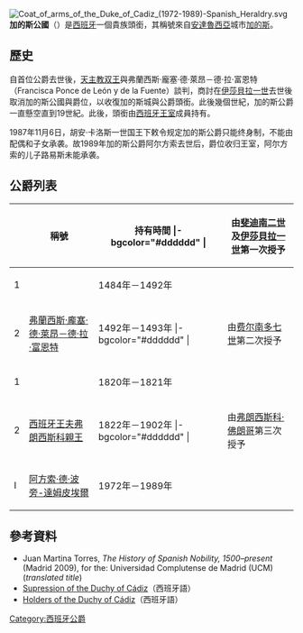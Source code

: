 [[File:Coat_of_arms_of_the_Duke_of_Cadiz_(1972-1989)-Spanish_Heraldry.svg|thumb]]
'''加的斯公國'''（{{lang-es|Ducado de Cádiz}}）是[[西班牙|西班牙]]一個貴族頭銜，其稱號來自[[安達魯西亞|安達魯西亞]]城市[[加的斯|加的斯]]。

==歷史==
自首位公爵去世後，[[天主教双王|天主教双王]]與弗蘭西斯·龐塞·德·萊昂－德·拉·富恩特（Francisca Ponce de León y de la Fuente）談判，商討在[[伊莎贝拉一世_(卡斯蒂利亚)|伊莎貝拉一世]]去世後取消加的斯公國與爵位，以收復加的斯城與公爵頭銜。此後幾個世紀，加的斯公爵一直懸空直到19世紀。此後，頭銜由[[西班牙王室|西班牙王室]]成員持有。

1987年11月6日，胡安·卡洛斯一世国王下敕令规定加的斯公爵只能终身制，不能由配偶和子女承袭。故1989年加的斯公爵阿尔方索去世后，爵位收归王室，阿尔方索的儿子路易斯未能承袭。

==公爵列表==
{|  class="wikitable" 
|-
! !! 稱號 !! 持有時間
|- bgcolor="#dddddd" |   
! colspan="3" | 由[[斐迪南二世_(阿拉貢)|斐迪南二世]]及[[伊莎贝拉一世_(卡斯蒂利亚)|伊莎貝拉一世]]第一次授予
|-
|1|| {{link-en|羅德里戈·龐塞·德·萊昂 (加的斯公爵)|Rodrigo Ponce de León, Duke of Cádiz|羅德里戈·龐塞·德·萊昂}} || 1484年－1492年
|-
|2|| [[弗蘭西斯·龐塞·德·萊昂－德·拉·富恩特|弗蘭西斯·龐塞·德·萊昂－德·拉·富恩特]] || 1492年－1493年
|- bgcolor="#dddddd" |   
! colspan="3" | 由[[费尔南多七世|费尔南多七世]]第二次授予
|-
|1|| {{link-en|弗朗西斯科親王 (加的斯公爵)|Infante Francis, Duke of Cádiz|弗朗西斯科親王}} || 1820年－1821年
|-
|2|| [[西班牙君主配偶列表|西班牙王夫]][[弗朗西斯科·德·阿西西·德·波旁|弗朗西斯科親王]] || 1822年－1902年
|- bgcolor="#dddddd" |   
! colspan="3" | 由[[弗朗西斯科·佛朗哥|弗朗西斯科·佛朗哥]]第三次授予
|-
|  I     || [[阿方索_(安茹及加的斯公爵)|阿方索·德·波旁-達姆皮埃爾]] || 1972年－1989年
|}

==參考資料==
* Juan Martina Torres, ''The History of Spanish Nobility, 1500–present'' (Madrid 2009), for the: Universidad Complutense de Madrid (UCM) (''translated title'')
*[http://books.google.es/books?id=xw04RfFq2rkC&pg=PA374&lpg=PA374&dq=%22ducado+de+c%C3%A1diz%22&source=web&ots=er_2h-IXzF&sig=rzI0D3xFk1ISAuBXxHYm8Nunx9c&hl=es&sa=X&oi=book_result&resnum=7&ct=result Supression of the Duchy of Cádiz]{{Wayback|url=http://books.google.es/books?id=xw04RfFq2rkC&pg=PA374&lpg=PA374&dq=%22ducado+de+c%C3%A1diz%22&source=web&ots=er_2h-IXzF&sig=rzI0D3xFk1ISAuBXxHYm8Nunx9c&hl=es&sa=X&oi=book_result&resnum=7&ct=result |date=20150402152959 }}（西班牙語）
*[http://www.geneall.net/H/tit_page.php?id=2760 Holders of the Duchy of Cádiz]{{Wayback|url=http://www.geneall.net/H/tit_page.php?id=2760 |date=20121019185113 }}（西班牙語）

{{DEFAULTSORT:Cadiz}}
[[Category:西班牙公爵|Category:西班牙公爵]]